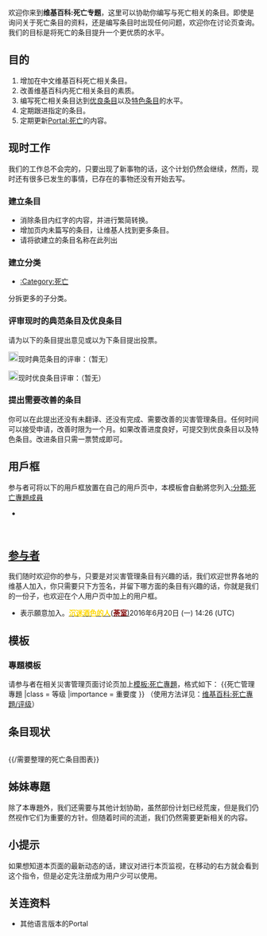 {{维基专题状态|Inactive}}
{{shortcut|PJ:DEATH|PJ:DEAD}}
欢迎你来到'''维基百科:死亡专题'''，这里可以协助你编写与死亡相关的条目。即使是询问关于死亡条目的资料，还是编写条目时出现任何问题，欢迎你在讨论页查询。我们的目标是将死亡的条目提升一个更优质的水平。

==目的==
#增加在中文维基百科死亡相关条目。
#改善维基百科内死亡相关条目的素质。
#编写死亡相关条目达到[[Wikipedia:优良条目|优良条目]]以及[[Wikipedia:特色条目|特色条目]]的水平。
#定期跟进指定的条目。
#定期更新[[Portal:死亡|Portal:死亡]]的内容。

==现时工作==
我们的工作总不会完的，只要出现了新事物的话，这个计划仍然会继续，然而，现时还有很多已发生的事情，已存在的事物还没有开始去写。

===建立条目===
*消除条目内红字的内容，并进行繁简转换。
*增加页内未篇写的条目，让维基人找到更多条目。
*请将欲建立的条目名称在此列出

===建立分类===
*[[:Category:死亡|:Category:死亡]]
分拆更多的子分类。

===评审现时的典范条目及优良条目===
请为以下的条目提出意见或以为下条目提出投票。

[[File:Cscr-featured.svg|20px]]现时典范条目的评审：（暂无）

[[File:Symbol_support_vote.svg|20px]]现时优良条目评审：（暂无）

===提出需要改善的条目===
你可以在此提出还没有未翻译、还没有完成、需要改善的災害管理条目。任何时间可以接受申请，改善时限为一个月。如果改善进度良好，可提交到优良条目以及特色条目。改进条目只需一票赞成即可。

==用戶框==
参与者可将以下的用戶框放置在自己的用戶页中，本模板會自動將您列入[[:分類:死亡專題成員|:分類:死亡專題成員]]
* {{tl|User 死亡专题}}
{{User 死亡专题|nocat=yes}}
<br style="clear:both;">

==[[:分類:死亡專題成員|参与者]]==
我们随时欢迎你的参与，只要是对災害管理条目有兴趣的话，我们欢迎世界各地的维基人加入，你只需要只下方签名，并留下哪方面的条目有兴趣的话，你就是我们的一份子，也欢迎在个人用户页中加上{{tl|User 死亡专题}}的用户框。
*表示願意加入。[[User:蔡柏熙|<font face="Monotype Corsiva" color="ffd700">'''沉迷酒色的人'''</font>]]([[User_talk:蔡柏熙|<font face="Monotype Corsiva" color="800000">'''荼室'''</font>)]]2016年6月20日 (一) 14:26 (UTC)

== 模板 ==
=== 專題模板 ===
请参与者在相关災害管理页面讨论页加上[[模板:死亡專題|模板:死亡專題]]，格式如下：
<nowiki>{{死亡管理專題
|class = 等级
|importance = 重要度
}}</nowiki>
（使用方法详见：[[维基百科:死亡專題/评级|维基百科:死亡專題/评级]]）

{{死亡專題|category=no}}

==条目现状==
<div style="font-size: 90%; -webkit-column-count:2; -moz-column-count:2; column-count:2">
{{ArticleAlertbotSubscription|sub=条目状态通告}}
</div>
{{Articles by Quality|topic=死亡|project=死亡|format=TOC}}
{{Articles by Importance|topic=死亡|project=死亡|format=TOC}}
{{/需要整理的死亡条目图表}}

==姊妹專題==
除了本專題外，我们还需要与其他计划协助，虽然部份计划已经荒废，但是我们仍然视作它们为重要的方针。但随着时间的流逝，我们仍然需要更新相关的内容。

==小提示==
如果想知道本页面的最新动态的话，建议对进行本页监视，在移动的右方就会看到这个指令，但是必定先注册成为用户少可以使用。

==关连资料==
*其他语言版本的Portal
